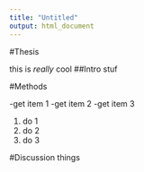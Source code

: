 ```yaml
---
title: "Untitled"
output: html_document
---
```


#Thesis

this is *really* cool
##Intro
stuf

#Methods

-get item 1
-get item 2
-get item 3

1. do 1
2. do 2
3. do 3

#Discussion
things

